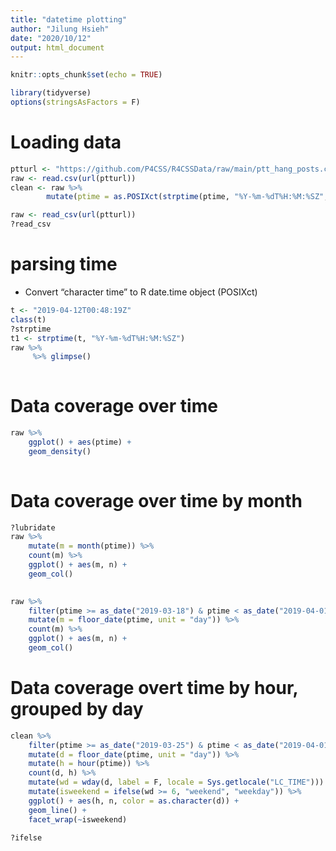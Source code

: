 ```yaml
---
title: "datetime plotting"
author: "Jilung Hsieh"
date: "2020/10/12"
output: html_document
---
```


```r
knitr::opts_chunk$set(echo = TRUE)
```

```r
library(tidyverse)
options(stringsAsFactors = F)
```

# Loading data
```r
ptturl <- "https://github.com/P4CSS/R4CSSData/raw/main/ptt_hang_posts.csv"
raw <- read.csv(url(ptturl))
clean <- raw %>%
        mutate(ptime = as.POSIXct(strptime(ptime, "%Y-%m-%dT%H:%M:%SZ", tz = "ASIA/Taipeiw")))

raw <- read_csv(url(ptturl))
?read_csv

```


# parsing time
- Convert "character time"  to R date.time object (POSIXct)
```r
t <- "2019-04-12T00:48:19Z"
class(t)
?strptime
t1 <- strptime(t, "%Y-%m-%dT%H:%M:%SZ")
raw %>% 
     %>% glimpse()
    
```


# Data coverage over time
```r
raw %>%
    ggplot() + aes(ptime) + 
    geom_density()
    
```


# Data coverage over time by month
```r
?lubridate
raw %>%
    mutate(m = month(ptime)) %>% 
    count(m) %>%
    ggplot() + aes(m, n) + 
    geom_col()
    

```

```r
raw %>%
    filter(ptime >= as_date("2019-03-18") & ptime < as_date("2019-04-01")) %>%
    mutate(m = floor_date(ptime, unit = "day")) %>% 
    count(m) %>%
    ggplot() + aes(m, n) + 
    geom_col()
```



# Data coverage overt time by hour, grouped by day
```r
clean %>%
    filter(ptime >= as_date("2019-03-25") & ptime < as_date("2019-04-01")) %>%
    mutate(d = floor_date(ptime, unit = "day")) %>%
    mutate(h = hour(ptime)) %>%
    count(d, h) %>%
    mutate(wd = wday(d, label = F, locale = Sys.getlocale("LC_TIME"))) %>% View
    mutate(isweekend = ifelse(wd >= 6, "weekend", "weekday")) %>%
    ggplot() + aes(h, n, color = as.character(d)) + 
    geom_line() + 
    facet_wrap(~isweekend)

?ifelse
```





